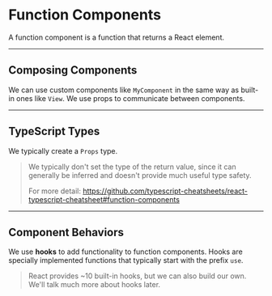 
# Function Components

A function component is a function that returns a React element.

<Example code={functionComponent} />

---

## Composing Components

We can use custom components like `MyComponent` in the same way as built-in ones like `View`. We use props to communicate between components.

<Example code={composingComponents} />

---

## TypeScript Types

We typically create a `Props` type.

> We typically don't set the type of the return value, since it can generally be inferred and doesn't provide much useful type safety.
>
> For more detail: https://github.com/typescript-cheatsheets/react-typescript-cheatsheet#function-components

<Example code={typescriptTypes} />

---

## Component Behaviors

We use **hooks** to add functionality to function components. Hooks are specially implemented functions that typically start with the prefix `use`.

> React provides ~10 built-in hooks, but we can also build our own. We'll talk much more about hooks later.

<Example code={componentBehaviors} />
